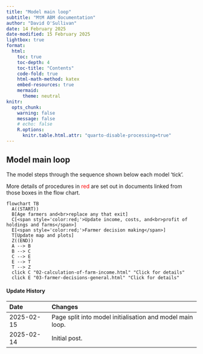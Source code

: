```yaml
---
title: "Model main loop"
subtitle: "MtM ABM documentation"
author: "David O'Sullivan"
date: 14 February 2025
date-modified: 15 February 2025
lightbox: true
format:
  html:
    toc: true
    toc-depth: 4
    toc-title: "Contents"
    code-fold: true
    html-math-method: katex
    embed-resources: true
    mermaid:
      theme: neutral
knitr:
  opts_chunk: 
    warning: false
    message: false
    # echo: false
    R.options: 
      knitr.table.html.attr: "quarto-disable-processing=true"
---
```


## Model main loop
The model steps through the sequence shown below each model 'tick'. 

More details of procedures in [red]{style='color:red;'} are set out in documents linked from those boxes in the flow chart.

```mermaid
flowchart TB
  A((START))
  B[Age farmers and<br>replace any that exit]
  C[<span style='color:red;'>Update income, costs, and<br>profit of holdings and farms</span>]
  E[<span style='color:red;'>Farmer decision making</span>]
  T[Update map and plots]
  Z((END))
  A --> B
  B --> C
  C --> E
  E --> T
  T --> Z
  click C "02-calculation-of-farm-income.html" "Click for details"
  click E "03-farmer-decisions-general.html" "Click for details"
```

::: {.callout-note collapse="true"}
#### Update History

| Date | Changes
|:-|:------
| 2025-02-15 | Page split into model initialisation and model main loop.                       
| 2025-02-14 | Initial post.                       

:::
